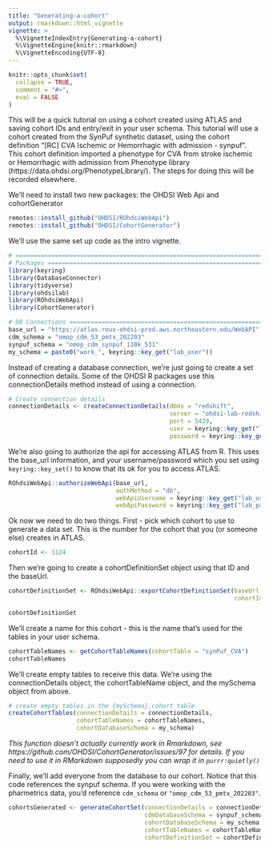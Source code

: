 ```yaml
---
title: "Generating-a-cohort"
output: rmarkdown::html_vignette
vignette: >
  %\VignetteIndexEntry{Generating-a-cohort}
  %\VignetteEngine{knitr::rmarkdown}
  %\VignetteEncoding{UTF-8}
---
```


```r
knitr::opts_chunk$set(
  collapse = TRUE,
  comment = "#>",
  eval = FALSE
)
```

This will be a quick tutorial on using a cohort created using ATLAS and saving
cohort IDs and entry/exit in your user schema. This tutorial will use a cohort
created from the SynPuf synthetic dataset, using the cohort definition
"[RC] CVA Ischemic or Hemorrhagic with admission - synpuf". This cohort definition
imported a phenotype for CVA from stroke ischemic or Hemorrhagic with admission from 
Phenotype library (https://data.ohdsi.org/PhenotypeLibrary/). The steps for doing this
will be recorded elsewhere. 

We'll need to install two new packages: the OHDSI Web Api and cohortGenerator

```r
remotes::install_github("OHDSI/ROhdsiWebApi")
remotes::install_github("OHDSI/CohortGenerator")
```

We'll use the same set up code as the intro vignette. 

```r
# ==============================================================================
# Packages =====================================================================
library(keyring)
library(DatabaseConnector)
library(tidyverse)
library(ohdsilab)
library(ROhdsiWebApi)
library(CohortGenerator)

# DB Connections ===============================================================
base_url = "https://atlas.roux-ohdsi-prod.aws.northeastern.edu/WebAPI"
cdm_schema = "omop_cdm_53_pmtx_202203"
synpuf_schema = "omop_cdm_synpuf_110k_531"
my_schema = paste0("work_", keyring::key_get("lab_user"))
```

Instead of creating a database connection, we're just going to create a set of connection
details. Some of the OHDSI R packages use this connectionDetails method instead of
using a connection. 

```r
# Create connection details
connectionDetails <- createConnectionDetails(dbms = "redshift",
                                             server = "ohdsi-lab-redshift-cluster-prod.clsyktjhufn7.us-east-1.redshift.amazonaws.com/ohdsi_lab",
                                             port = 5439,
                                             user = keyring::key_get("lab_user"),
                                             password = keyring::key_get("lab_password"))

```

We're also going to authorize the api for accessing ATLAS from R. This uses the
base_url information, and your username/password which you set using `keyring::key_set()`
to know that its ok for you to access ATLAS. 

```r
ROhdsiWebApi::authorizeWebApi(base_url, 
                              authMethod = "db", 
                              webApiUsername = keyring::key_get("lab_user"), 
                              webApiPassword = keyring::key_get("lab_password"))
```


Ok now we need to do two things. First - pick which cohort to use to generate 
a data set. This is the number for the cohort that you (or someone else) creates
in ATLAS. 

```r
cohortId <- 1124
```

Then we're going to create a cohortDefinitionSet object using that ID and the baseUrl.

```r
cohortDefinitionSet <- ROhdsiWebApi::exportCohortDefinitionSet(baseUrl = base_url,
                                                               cohortIds = cohortId)

cohortDefinitionSet
```

We'll create a name for this cohort - this is the name that's used for the tables
in your user schema.

```r
cohortTableNames <- getCohortTableNames(cohortTable = "synPuf_CVA")
cohortTableNames
```

We'll create empty tables to receive this data. We're using the connectionDetails
object, the cohortTableName object, and the mySchema object from above. 

```r
# create empty tables in the {mySchema}.cohort table
createCohortTables(connectionDetails = connectionDetails,
                   cohortTableNames = cohortTableNames,
                   cohortDatabaseSchema = my_schema)
```

*This function doesn't actually currently work in Rmarkdown, see https://github.com/OHDSI/CohortGenerator/issues/97 
for details. If you need to use it in RMarkdown supposedly you can wrap it in 
`purrr:quietly()`*

Finally, we'll add everyone from the database to our cohort. Notice that this code
references the synpuf schema. If you were working with the pharmetrics data, you'd
reference `cdm_schema` or `"omop_cdm_53_pmtx_202203"`.

```r
cohortsGenerated <- generateCohortSet(connectionDetails = connectionDetails,
                                      cdmDatabaseSchema = synpuf_schema,
                                      cohortDatabaseSchema = my_schema,
                                      cohortTableNames = cohortTableNames,
                                      cohortDefinitionSet = cohortDefinitionSet)
```

